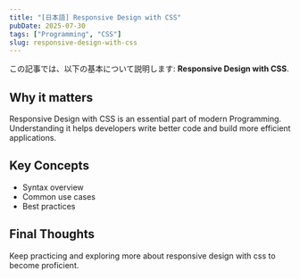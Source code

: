 ```yaml
---
title: "[日本語] Responsive Design with CSS"
pubDate: 2025-07-30
tags: ["Programming", "CSS"]
slug: responsive-design-with-css
---
```


この記事では、以下の基本について説明します: **Responsive Design with CSS**.

## Why it matters

Responsive Design with CSS is an essential part of modern Programming. Understanding it helps developers write better code and build more efficient applications.

## Key Concepts

- Syntax overview
- Common use cases
- Best practices

## Final Thoughts

Keep practicing and exploring more about responsive design with css to become proficient.
